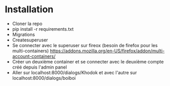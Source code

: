# Installation

-   Cloner la repo
-   pip install -r requirements.txt
-   Migrations
-   Createsuperuser
-   Se connecter avec le superuser sur fireox (besoin de firefox pour les multi-containers) https://addons.mozilla.org/en-US/firefox/addon/multi-account-containers/
-   Créer un deuxième container et se connecter avec le deuxième compte créé depuis l'admin panel
-   Aller sur localhost:8000/dialogs/Khodok et avec l'autre sur localhost:8000/dialogs/boiboi
